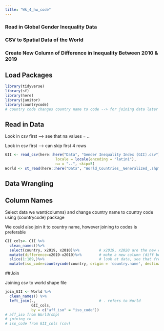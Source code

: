 ```yaml
---
title: "Wk_4_hw_code"
---
```


### Read in Global Gender Inequality Data
### CSV to Spatial Data of the World
### Create New Column of Difference in Inequality Between 2010 & 2019

## Load Packages

```r
library(tidyverse)
library(sf)
library(here)
library(janitor)
library(countrycode)
# country code changes country name to code --> for joining data later
```

## Read in Data

Look in csv first --> see that na values = ..

Look in csv first --> can skip first 4 rows

```r
GII <- read_csv(here::here("Data", "Gender Inequality Index (GII).csv"),
                       locale = locale(encoding = "latin1"),
                       na = "..", skip=5)
World <- st_read(here::here("Data", "World_Countries__Generalized_.shp"))
```

## Data Wrangling
## Column Names

Select data we want(columns) and change country name to country code using (countrycode) package

We could also join it to country name, however joining to codes is preferable

```r
GII_cols<- GII %>%
  clean_names()%>%
  select(country, x2019, x2010)%>%         # x2019, x2020 are the new column names(output from clean_names())
  mutate(difference=x2019-x2010)%>%        # make a new column (diff between 2019 and 2010 columns)
  slice(1:189,)%>%                         # look at data, see that from row 190 onward, there are aggregation data( areas, not countries) --> slice rows from 1 to 189. blank after comma means for all columns
  mutate(iso_code=countrycode(country, origin = 'country.name', destination = 'iso2c'))    # make new column, change name to country code. 'country' = column to look in and change to code
```

##Join

Joining csv to world shape file

```r
join_GII <- World %>% 
  clean_names() %>% 
  left_join(.,                             # . refers to World
            GII_cols,
            by = c("aff_iso" = "iso_code"))  
# aff_iso from World(shp)
# joining to
# iso_code from GII_cols (csv)
```


